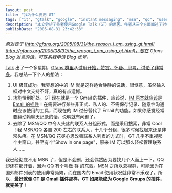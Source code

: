 ```yaml
---
layout: post
title: "我为什么要用 GT"
tags: ["it", "gtalk", "google", "instant messaging", "msn", "qq", "user interface", "communication"]
description: "本文分析了作者使用Google Talk（GT）的原因。作者从三个方面阐述了对GT的喜爱：一是其极其成功的用户界面设计，适合静静交谈的简洁风格；二是功能恰到好处，将即时通讯定位为电子邮件的辅助工具而非替代品；三是创新的联系人管理方式，抛弃了传统IM的分组形式而采用搜索功能。作者表示已经不再使用MSN，只是偶尔登录找人，但仍保留QQ是因为其“群“功能。文章最后提出期望：如果GT能成为Google Groups的插件，就像它是Gmail的插件一样，那将是完美的。"
publishDate: "2005-08-31 23:42:33"
---
```


*原发表于 [http://gfans.org/2005/08/31/the_reason_i_am_using_gt.html](http://gfans.org/2005/08/31/the_reason_i_am_using_gt.html)，想在 Gfans Blog 发言的话，可联系我申请 Blog 帐号。*

[Talk](http://www.google.com/talk/) 出了一个多星期，[Gfans 群里](http://groups.google.com/group/fans/)从[试用开始，赞赏、怀疑、思考，讨论了非常多](http://groups.google.com/group/fans/search?q=talk&scoring=d)。我总结一下个人的想法：

1. UI 极其成功。我梦想的中的 IM 就是这样适合静静的说话，很惬意，虽然输入框对中文支持不好，真的有点遗憾。
2. 功能恰到好处。GT 现在就是一个 Gmail 的插件，应该说，[IM 原本就应该是 Email 的插件](http://groups.google.com/group/fans/msg/27545416f476dfe2)！在需要进行某些非正式、私人的、不需保存记录、随意性沟通时应该使用的工具，而现在的 IM 过分替代了 Email 的功能。如果你感觉经常要翻动赖聊天记录的话，说明就有问题了。
3. 去除了 MSN/QQ 中令人头疼的联系人分组形式，而是采用搜索，非常 Cool ！我 MSN/QQ 各自 200 左右的联系人，十几个分组，很多时候找起来还是非常头疼。在 MSN/QQ 花尽心思改善联系人列表的方式时，GT 几乎不重视那个主窗口，甚至有个"Show in one page"，原来 IM 可以那么轻松管理联系人……

我已经彻底不用 MSN 了，但是不会删，还会偶然因为要找几个人而上一下。QQ 却还在那开着，因为 QQ 有个叫做 群 的东西。MSN 之所以忽视群，可能因为在国外邮件列表的使用非常频繁，而在国内的 Email 使用状况就非常不乐观了。所以，**最好就像 GT 是 Gmail 插件那样，GT 如果能成为 Google Groups 的插件，就完美了**！

